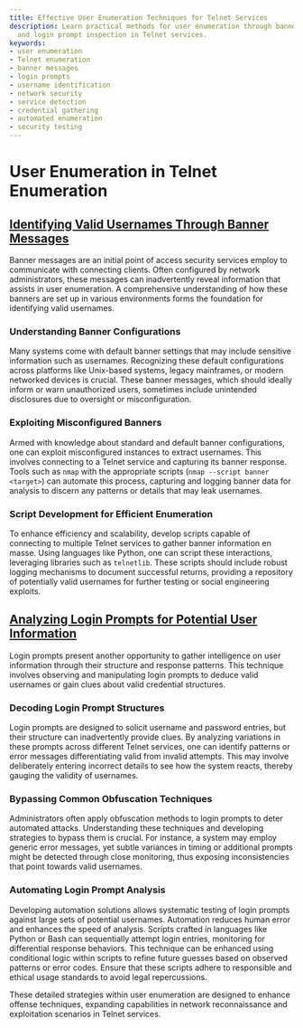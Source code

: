 ```yaml
---
title: Effective User Enumeration Techniques for Telnet Services
description: Learn practical methods for user enumeration through banner analysis
  and login prompt inspection in Telnet services.
keywords:
- user enumeration
- Telnet enumeration
- banner messages
- login prompts
- username identification
- network security
- service detection
- credential gathering
- automated enumeration
- security testing
---
```


# User Enumeration in Telnet Enumeration

## [Identifying Valid Usernames Through Banner Messages](offensive/network/enumeration/telnet_enumeration/user_enumeration/identifying_valid_usernames_through_banner_messages)

Banner messages are an initial point of access security services employ to communicate with connecting clients. Often configured by network administrators, these messages can inadvertently reveal information that assists in user enumeration. A comprehensive understanding of how these banners are set up in various environments forms the foundation for identifying valid usernames.

### Understanding Banner Configurations

Many systems come with default banner settings that may include sensitive information such as usernames. Recognizing these default configurations across platforms like Unix-based systems, legacy mainframes, or modern networked devices is crucial. These banner messages, which should ideally inform or warn unauthorized users, sometimes include unintended disclosures due to oversight or misconfiguration.

### Exploiting Misconfigured Banners

Armed with knowledge about standard and default banner configurations, one can exploit misconfigured instances to extract usernames. This involves connecting to a Telnet service and capturing its banner response. Tools such as `nmap` with the appropriate scripts (`nmap --script banner <target>`) can automate this process, capturing and logging banner data for analysis to discern any patterns or details that may leak usernames.

### Script Development for Efficient Enumeration

To enhance efficiency and scalability, develop scripts capable of connecting to multiple Telnet services to gather banner information en masse. Using languages like Python, one can script these interactions, leveraging libraries such as `telnetlib`. These scripts should include robust logging mechanisms to document successful returns, providing a repository of potentially valid usernames for further testing or social engineering exploits.

## [Analyzing Login Prompts for Potential User Information](offensive/network/enumeration/telnet_enumeration/user_enumeration/analyzing_login_prompts_for_potential_user_information)

Login prompts present another opportunity to gather intelligence on user information through their structure and response patterns. This technique involves observing and manipulating login prompts to deduce valid usernames or gain clues about valid credential structures.

### Decoding Login Prompt Structures

Login prompts are designed to solicit username and password entries, but their structure can inadvertently provide clues. By analyzing variations in these prompts across different Telnet services, one can identify patterns or error messages differentiating valid from invalid attempts. This may involve deliberately entering incorrect details to see how the system reacts, thereby gauging the validity of usernames.

### Bypassing Common Obfuscation Techniques

Administrators often apply obfuscation methods to login prompts to deter automated attacks. Understanding these techniques and developing strategies to bypass them is crucial. For instance, a system may employ generic error messages, yet subtle variances in timing or additional prompts might be detected through close monitoring, thus exposing inconsistencies that point towards valid usernames.

### Automating Login Prompt Analysis

Developing automation solutions allows systematic testing of login prompts against large sets of potential usernames. Automation reduces human error and enhances the speed of analysis. Scripts crafted in languages like Python or Bash can sequentially attempt login entries, monitoring for differential response behaviors. This technique can be enhanced using conditional logic within scripts to refine future guesses based on observed patterns or error codes. Ensure that these scripts adhere to responsible and ethical usage standards to avoid legal repercussions.

These detailed strategies within user enumeration are designed to enhance offense techniques, expanding capabilities in network reconnaissance and exploitation scenarios in Telnet services.